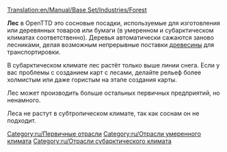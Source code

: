 [[Translation:en/Manual/Base Set/Industries/Forest]]

{{ru/Промышленность| Изображение=en/Forest(industry).png
| имя=Лес
| Климат=[[ru/Manual/Климат|Умеренный]], [[ru/Manual/Климат|Субарктический]].
| Принимает=ничего
| Производит=[[ru/Manual/Base Set/Cargos/Древесина|Древесина]]
| Примечания=В Субарктическом климате:<br/>[[File:en/Snowforest.png|224px|center]]
}}
'''Лес''' в OpenTTD это сосновые посадки, используемые для изготовления или деревянных товаров или бумаги (в умеренном и субарктическом климатах соответственно). Деревья автоматически сажаются заново лесниками, делая возможным непрерывные поставки [[ru/Manual/Base Set/Cargos/Древесина|древесины]] для транспортировки.

В субарктическом климате лес растёт только выше линии снега. Если у вас проблемы с созданием карт с лесами, делайте рельеф более холмистым или даже гористым на этапе создания карты.

Лес может производить больше остальных первичных предприятий, но ненамного.

Леса не растут в субтропическом климате, так как соснам он не подходит.

{{ru/Navbox Промышленность}}

[[Category:ru/Первичные отрасли]]
[[Category:ru/Отрасли умеренного климата]]
[[Category:ru/Отрасли субарктического климата]]
